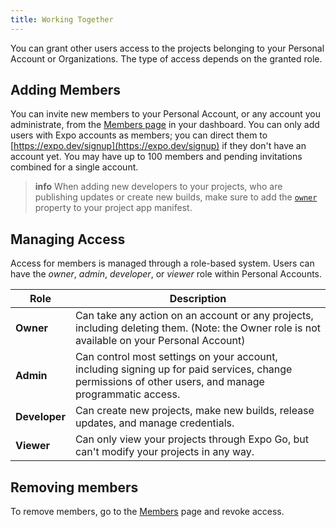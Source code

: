 ```yaml
---
title: Working Together
---
```


You can grant other users access to the projects belonging to your Personal Account or Organizations. The type of access depends on the granted role.

## Adding Members

You can invite new members to your Personal Account, or any account you administrate, from the [Members page](https://expo.dev/settings/members) in your dashboard. You can only add users with Expo accounts as members; you can direct them to [https://expo.dev/signup](https://expo.dev/signup) if they don't have an account yet. You may have up to 100 members and pending invitations combined for a single account.

> **info** When adding new developers to your projects, who are publishing updates or create new builds, make sure to add the [`owner`](../versions/latest/config/app.mdx#owner) property to your project app manifest.

## Managing Access

Access for members is managed through a role-based system. Users can have the _owner_, _admin_, _developer_, or _viewer_ role within Personal Accounts.

| Role          | Description                                                                                                                                           |
| ------------- | ----------------------------------------------------------------------------------------------------------------------------------------------------- |
| **Owner**     | Can take any action on an account or any projects, including deleting them. (Note: the Owner role is not available on your Personal Account)          |
| **Admin**     | Can control most settings on your account, including signing up for paid services, change permissions of other users, and manage programmatic access. |
| **Developer** | Can create new projects, make new builds, release updates, and manage credentials.                                                                    |
| **Viewer**    | Can only view your projects through Expo Go, but can't modify your projects in any way.                                                               |

## Removing members

To remove members, go to the [Members](https://expo.dev/settings/members) page and revoke access.
